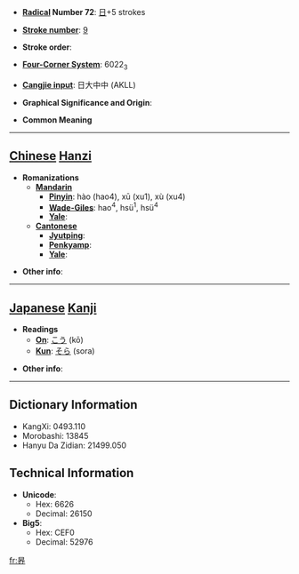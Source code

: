* '''[[Wiktionary:Chinese radical index| Radical]] Number 72''': [[Wiktionary:Chinese radical index 日|日]]+5 strokes

* '''[[Wiktionary:Chinese total strokes index|Stroke number]]''': [[Wiktionary:Chinese total strokes index 9|9]]

* '''Stroke order''': 

* '''[[Wiktionary:Chinese four corner index|Four-Corner System]]''': 6022<sub>3</sub>

* '''[[Wiktionary:Chinese Cangjie index|Cangjie input]]''': 日大中中 (AKLL)

* '''Graphical Significance and Origin''': 

* '''Common Meaning'''

----

== [[Chinese]] [[Hanzi]] ==

* '''Romanizations'''
** '''[[Mandarin]]'''
*** '''[[Pinyin]]''': hào (hao4), xū (xu1), xù (xu4)
*** '''[[Wade-Giles]]''': hao<sup>4</sup>, hsü<sup>1</sup>, hsü<sup>4</sup>
*** '''[[Yale]]''': 
** '''[[Cantonese]]'''
*** '''[[Jyutping]]''':
*** '''[[Penkyamp]]''': 
*** '''[[Yale]]''': 

* '''Other info''': 

----

== [[Japanese]] [[Kanji]] ==

* '''Readings'''
** '''[[On]]''': [[こう]] (kō)
** '''[[Kun]]''': [[そら]] (sora)

* '''Other info''':  

----

== Dictionary Information ==

* KangXi: 0493.110
* Morobashi: 13845
* Hanyu Da Zidian: 21499.050

== Technical Information ==

* '''Unicode''':
** Hex: 6626
** Decimal: 26150
* '''Big5''':
** Hex: CEF0
** Decimal: 52976

[[fr:昦]]